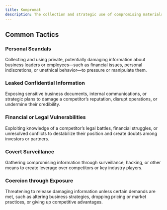 ```yaml
---
title: Kompromat
description: The collection and strategic use of compromising materials or information about individuals or businesses, often to influence decisions, discredit, or exert control by threatening exposure.
---
```


## Common Tactics

### Personal Scandals  
Collecting and using private, potentially damaging information about business leaders or employees—such as financial issues, personal indiscretions, or unethical behavior—to pressure or manipulate them.

### Leaked Confidential Information  
Exposing sensitive business documents, internal communications, or strategic plans to damage a competitor’s reputation, disrupt operations, or undermine their credibility.

### Financial or Legal Vulnerabilities  
Exploiting knowledge of a competitor’s legal battles, financial struggles, or unresolved conflicts to destabilize their position and create doubts among investors or partners.

### Covert Surveillance  
Gathering compromising information through surveillance, hacking, or other means to create leverage over competitors or key industry players.

### Coercion through Exposure  
Threatening to release damaging information unless certain demands are met, such as altering business strategies, dropping pricing or market practices, or giving up competitive advantages.
